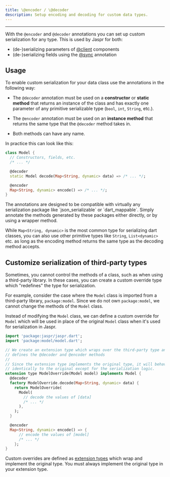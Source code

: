 ```yaml
---
title: \@encoder / \@decoder
description: Setup encoding and decoding for custom data types.
---
```


---

With the `@encoder` and `@decoder` annotations you can set up custom serialization for any type. This is used
by Jaspr for both:

- (de-)serializing parameters of [@client](/utils/at_client) components
- (de-)serializing fields using the [@sync](/utils/at_sync) annotation

## Usage

To enable custom serialization for your data class use the annotations in the following way:

- The `@decoder` annotation must be used on a **constructor** or **static method** that returns an instance of the class
  and has exactly one parameter of any primitive serializable type (`bool`, `int`, `String`, etc.).

- The `@encoder` annotation must be used on an **instance method** that returns the same type that the
  `@decoder` method takes in.

- Both methods can have any name.

In practice this can look like this:

```dart title="model.dart"
class Model {
  // Constructors, fields, etc.
  /* ... */

  @decoder
  static Model decode(Map<String, dynamic> data) => /* ... */;

  @encoder
  Map<String, dynamic> encode() => /* ... */;
}
```

<Info>
The annotations are designed to be compatible with virtually any serialization package like `json_serializable`
or `dart_mappable`. Simply annotate the methods generated by these packages either directly, or by using a wrapper method.
</Info>

While `Map<String, dynamic>` is the most common type for serializing dart classes, you can also use other primitive types
like `String`, `List<dynamic>` etc. as long as the encoding method returns the same type as the decoding method accepts.

## Customize serialization of third-party types

Sometimes, you cannot control the methods of a class, such as when using a third-party library.
In these cases, you can create a custom override type which "redefines" the type for serialization.

For example, consider the case where the `Model` class is imported from a third-party library, `package:model`.
Since we do not own `package:model`, we cannot change the methods of the `Model` class.

Instead of modifying the `Model` class, we can define a custom override for `Model` which will be used in place of the
original `Model` class when it's used for serialization in Jaspr.

```dart title="lib/model_override.dart"
import 'package:jaspr/jaspr.dart';
import 'package:model/model.dart';

// We create an extension type which wraps over the third-party type and
// defines the @decoder and @encoder methods
//
// Since the extension type implements the original type, it will behave
// identically to the original except for the serialization logic.
extension type ModelOverride(Model model) implements Model {
  @decoder
  factory ModelOverride.decode(Map<String, dynamic> data) {
    return ModelOverride(
      Model(
        // decode the values of [data]
        /* ... */
      ),
    );
  }

  @encoder
  Map<String, dynamic> encode() => {
      // encode the values of [model]
      /* ... */
    };
}
```

Custom overrides are defined as [extension types](https://dart.dev/language/extension-types) which wrap and implement
the original type. You must always implement the original type in your extension type.

